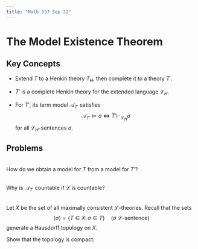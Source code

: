 ```yaml
---
title: "Math 557 Sep 22"
---
```


# The Model Existence Theorem

## Key Concepts

- Extend $T$ to a Henkin theory $T_H$, then complete it to a theory $T'$.

- $T'$ is a complete Henkin theory for the extended language $\mathcal{L}_H$.

- For $T'$, its term model $\mathcal{A}_{T'}$ satisfies
$$
\mathcal{A}_{T'} \models \sigma \; \iff \; T' \vdash_{\mathcal{L}_H} \sigma
$$
for all $\mathcal{L}_H$-sentences $\sigma$.

## Problems


:::{#exr-}
\
How do we obtain a model for $T$ from a model for $T'$?
:::

::: {#exr-}
\
Why is $\mathcal{A}_{T'}$ countable if $\mathcal{L}$ is countable?
:::


::: {#exr-}
\
Let $X$ be the set of all maximally consistent $\mathcal{L}$-theories. Recall that the sets
$$\langle \sigma \rangle = \{ T \in X \colon \sigma \in T\} \quad (\sigma \text{ $\mathcal{L}$-sentence})$$
generate a Hausdorff topology on $X$. 

Show that the topology is compact.
:::


